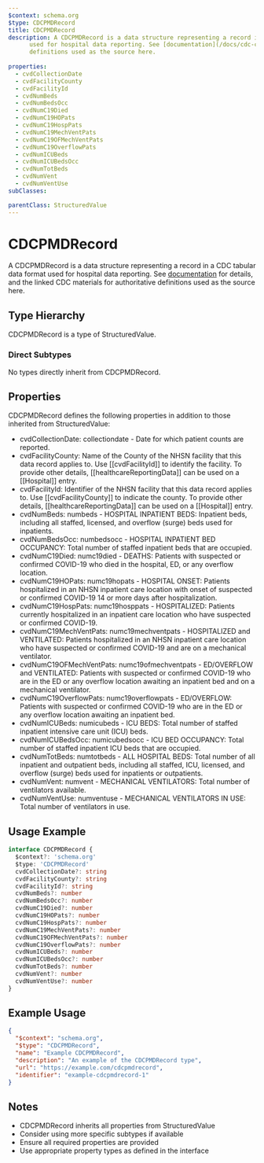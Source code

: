 ```yaml
---
$context: schema.org
$type: CDCPMDRecord
title: CDCPMDRecord
description: A CDCPMDRecord is a data structure representing a record in a CDC tabular data format
      used for hospital data reporting. See [documentation](/docs/cdc-covid.html) for details, and the linked CDC materials for authoritative
      definitions used as the source here.
      
properties:
  - cvdCollectionDate
  - cvdFacilityCounty
  - cvdFacilityId
  - cvdNumBeds
  - cvdNumBedsOcc
  - cvdNumC19Died
  - cvdNumC19HOPats
  - cvdNumC19HospPats
  - cvdNumC19MechVentPats
  - cvdNumC19OFMechVentPats
  - cvdNumC19OverflowPats
  - cvdNumICUBeds
  - cvdNumICUBedsOcc
  - cvdNumTotBeds
  - cvdNumVent
  - cvdNumVentUse
subClasses:

parentClass: StructuredValue
---
```


# CDCPMDRecord

A CDCPMDRecord is a data structure representing a record in a CDC tabular data format
      used for hospital data reporting. See [documentation](/docs/cdc-covid.html) for details, and the linked CDC materials for authoritative
      definitions used as the source here.
      

## Type Hierarchy

CDCPMDRecord is a type of StructuredValue.

### Direct Subtypes

No types directly inherit from CDCPMDRecord.

## Properties

CDCPMDRecord defines the following properties in addition to those inherited from StructuredValue:

- cvdCollectionDate: collectiondate - Date for which patient counts are reported.
- cvdFacilityCounty: Name of the County of the NHSN facility that this data record applies to. Use [[cvdFacilityId]] to identify the facility. To provide other details, [[healthcareReportingData]] can be used on a [[Hospital]] entry.
- cvdFacilityId: Identifier of the NHSN facility that this data record applies to. Use [[cvdFacilityCounty]] to indicate the county. To provide other details, [[healthcareReportingData]] can be used on a [[Hospital]] entry.
- cvdNumBeds: numbeds - HOSPITAL INPATIENT BEDS: Inpatient beds, including all staffed, licensed, and overflow (surge) beds used for inpatients.
- cvdNumBedsOcc: numbedsocc - HOSPITAL INPATIENT BED OCCUPANCY: Total number of staffed inpatient beds that are occupied.
- cvdNumC19Died: numc19died - DEATHS: Patients with suspected or confirmed COVID-19 who died in the hospital, ED, or any overflow location.
- cvdNumC19HOPats: numc19hopats - HOSPITAL ONSET: Patients hospitalized in an NHSN inpatient care location with onset of suspected or confirmed COVID-19 14 or more days after hospitalization.
- cvdNumC19HospPats: numc19hosppats - HOSPITALIZED: Patients currently hospitalized in an inpatient care location who have suspected or confirmed COVID-19.
- cvdNumC19MechVentPats: numc19mechventpats - HOSPITALIZED and VENTILATED: Patients hospitalized in an NHSN inpatient care location who have suspected or confirmed COVID-19 and are on a mechanical ventilator.
- cvdNumC19OFMechVentPats: numc19ofmechventpats - ED/OVERFLOW and VENTILATED: Patients with suspected or confirmed COVID-19 who are in the ED or any overflow location awaiting an inpatient bed and on a mechanical ventilator.
- cvdNumC19OverflowPats: numc19overflowpats - ED/OVERFLOW: Patients with suspected or confirmed COVID-19 who are in the ED or any overflow location awaiting an inpatient bed.
- cvdNumICUBeds: numicubeds - ICU BEDS: Total number of staffed inpatient intensive care unit (ICU) beds.
- cvdNumICUBedsOcc: numicubedsocc - ICU BED OCCUPANCY: Total number of staffed inpatient ICU beds that are occupied.
- cvdNumTotBeds: numtotbeds - ALL HOSPITAL BEDS: Total number of all inpatient and outpatient beds, including all staffed, ICU, licensed, and overflow (surge) beds used for inpatients or outpatients.
- cvdNumVent: numvent - MECHANICAL VENTILATORS: Total number of ventilators available.
- cvdNumVentUse: numventuse - MECHANICAL VENTILATORS IN USE: Total number of ventilators in use.

## Usage Example

```typescript
interface CDCPMDRecord {
  $context?: 'schema.org'
  $type: 'CDCPMDRecord'
  cvdCollectionDate?: string
  cvdFacilityCounty?: string
  cvdFacilityId?: string
  cvdNumBeds?: number
  cvdNumBedsOcc?: number
  cvdNumC19Died?: number
  cvdNumC19HOPats?: number
  cvdNumC19HospPats?: number
  cvdNumC19MechVentPats?: number
  cvdNumC19OFMechVentPats?: number
  cvdNumC19OverflowPats?: number
  cvdNumICUBeds?: number
  cvdNumICUBedsOcc?: number
  cvdNumTotBeds?: number
  cvdNumVent?: number
  cvdNumVentUse?: number
}
```

## Example Usage

```json
{
  "$context": "schema.org",
  "$type": "CDCPMDRecord",
  "name": "Example CDCPMDRecord",
  "description": "An example of the CDCPMDRecord type",
  "url": "https://example.com/cdcpmdrecord",
  "identifier": "example-cdcpmdrecord-1"
}
```

## Notes

- CDCPMDRecord inherits all properties from StructuredValue
- Consider using more specific subtypes if available
- Ensure all required properties are provided
- Use appropriate property types as defined in the interface
